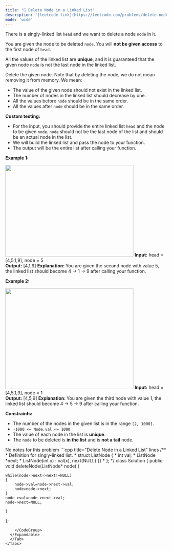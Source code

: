 ```yaml
---
title: "🧀 Delete Node in a Linked List"
description: '[leetcode link](https://leetcode.com/problems/delete-node-in-a-linked-list/description/)'
mode: 'wide'
---
```

<Tabs>
  <Tab title="Question" icon="circle-question" iconType="regular">
    <Card>
      <p>There is a singly-linked list <code>head</code> and we want to delete a node <code>node</code> in it.</p>  <p>You are given the node to be deleted <code>node</code>. You will <strong>not be given access</strong> to the first node of <code>head</code>.</p>  <p>All the values of the linked list are <strong>unique</strong>, and it is guaranteed that the given node <code>node</code> is not the last node in the linked list.</p>  <p>Delete the given node. Note that by deleting the node, we do not mean removing it from memory. We mean:</p>  <ul>  <li>The value of the given node should not exist in the linked list.</li>  <li>The number of nodes in the linked list should decrease by one.</li>  <li>All the values before <code>node</code> should be in the same order.</li>  <li>All the values after <code>node</code> should be in the same order.</li> </ul>  <p><strong>Custom testing:</strong></p>  <ul>  <li>For the input, you should provide the entire linked list <code>head</code> and the node to be given <code>node</code>. <code>node</code> should not be the last node of the list and should be an actual node in the list.</li>  <li>We will build the linked list and pass the node to your function.</li>  <li>The output will be the entire list after calling your function.</li> </ul>   <p><strong class="example">Example 1:</strong></p> <img alt="" src="https://assets.leetcode.com/uploads/2020/09/01/node1.jpg" style="width: 400px; height: 286px;" />  <strong>Input:</strong> head = [4,5,1,9], node = 5 <br/> <strong>Output:</strong> [4,1,9] <strong>Explanation: </strong>You are given the second node with value 5, the linked list should become 4 -&gt; 1 -&gt; 9 after calling your function.   <p><strong class="example">Example 2:</strong></p> <img alt="" src="https://assets.leetcode.com/uploads/2020/09/01/node2.jpg" style="width: 400px; height: 315px;" />  <strong>Input:</strong> head = [4,5,1,9], node = 1 <br/> <strong>Output:</strong> [4,5,9] <strong>Explanation: </strong>You are given the third node with value 1, the linked list should become 4 -&gt; 5 -&gt; 9 after calling your function.    <p><strong>Constraints:</strong></p>  <ul>  <li>The number of the nodes in the given list is in the range <code>[2, 1000]</code>.</li>  <li><code>-1000 &lt;= Node.val &lt;= 1000</code></li>  <li>The value of each node in the list is <strong>unique</strong>.</li>  <li>The <code>node</code> to be deleted is <strong>in the list</strong> and is <strong>not a tail</strong> node.</li> </ul> 
    </Card>
  </Tab>
  <Tab title="Solution" icon="lightbulb" iconType="regular" >
    <Card>
      No notes for this problem
</Card>
  <Expandable title="code">
    <CodeGroup dropdown>
```cpp title="Delete Node in a Linked List" lines
/**
 * Definition for singly-linked list.
 * struct ListNode {
 *     int val;
 *     ListNode *next;
 *     ListNode(int x) : val(x), next(NULL) {}
 * };
 */
class Solution {
public:
    void deleteNode(ListNode* node) {
        
    
    while(node->next->next!=NULL)
    {
    	node->val=node->next->val;
    	node=node->next;
    }
    node->val=node->next->val;
    node->next=NULL;

    }
};
```
    </CodeGroup>
  </Expandable>
  </Tab>
</Tabs>